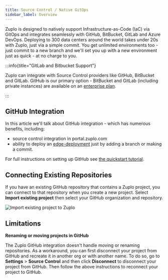 ```yaml
---
title: Source Control / Native GitOps
sidebar_label: Overview
---
```


Zuplo is designed to natively support Infrastructure-as-Code (IaC) via GitOps
and integrates seamlessly with GitHub, BitBucket, GitLab and Azure DevOps.
Deploying to 300 data centers around the world takes under 20s with Zuplo, just
via a simple commit. You get unlimited environments too - just commit to a new
branch and we'll set you up with a new environment just as quick - at no charge
to you.

:::info{title="GitLab and Bitbucket Support"}

Zuplo can integrate with Source Control providers like GitHub, BitBucket and
GitLab. GitHub is our primary option - BitBucket and GitLab (including private
instances) are available on an [enterprise plan](https://zuplo.com/pricing).

:::

## GitHub Integration

In this article we'll talk about GitHub integration - which has numerous
benefits, including:

- source control integration in portal.zuplo.com
- ability to deploy an [edge-deployment](../articles/environments.mdx) just by
  adding a branch or making a commit.

For full instructions on setting up GitHub see
[the quickstart tutorial](../articles/step-4-deploying-to-the-edge.mdx).

## Connecting Existing Repositories

If you have an existing GitHub repository that contains a Zuplo project, you can
connect to that repository when you create a new project. Select **Import
existing project** then select your GitHub organization and repository.

![Import existing project to Zuplo](../../public/media/source-control/image-1.png)

## Limitations

**Renaming or moving projects in GitHub**

The Zuplo GitHub integration doesn't handle moving or renaming repositories. As
a workaround, you can first disconnect your project from GitHub and recreate it
in another org or with another name. To do so, go to **Settings** > **Source
Control** and then click **Disconnect** to disconnect your project from GitHub.
Then follow the above instructions to reconnect your project to GitHub.
